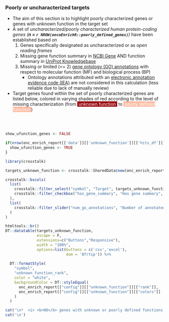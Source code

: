 ### Poorly or uncharacterized targets

* The aim of this section is to highlight poorly characterized genes or genes with unknown function in the target set
* A set of _uncharacterized/poorly characterized human protein-coding genes (__n = `r NROW(oncoEnrichR::poorly_defined_genes)`__) _ have been established based on
   1. Genes specifically designated as uncharacterized or as _open reading frames_
   2. Missing gene function summary in [NCBI Gene](https://www.ncbi.nlm.nih.gov/gene) AND function summary in [UniProt Knowledgebase](https://uniprot.org)
   2. Missing or limited (<= 2) [gene ontology (GO) annotations](https://www.ebi.ac.uk/GOA/human_release) with respect to molecular function (MF) and biological process (BP)
      * Ontology annotations attributed with an [electronic annotation evidence code (IEA)](http://geneontology.org/docs/guide-go-evidence-codes/) are not considered in this calculation (less reliable due to lack of manually review)
      
* Target genes found within the set of poorly characterized genes are listed below, colored in varying shades of red according to the level of missing characterization (from <span style="background-color:#99000d; color:white">&nbsp;unknown function&nbsp;</span> to <span style="background-color:#fcbba1; color:white">&nbsp;poorly defined function&nbsp;</span>)
   
<br><br>



```r

show_ufunction_genes <- FALSE

if(nrow(onc_enrich_report[['data']][['unknown_function']][['hits_df']]) > 0){
  show_ufunction_genes <- TRUE
}

```


```r
library(crosstalk)

targets_unknown_function <- crosstalk::SharedData$new(onc_enrich_report[['data']][['unknown_function']][['hits_df']])

crosstalk::bscols(
  list(
    crosstalk::filter_select("symbol", "Target", targets_unknown_function, ~symbol),
    crosstalk::filter_checkbox("has_gene_summary", "Has gene summary", targets_unknown_function, ~has_gene_summary)
  ),
  list(
    crosstalk::filter_slider("num_go_annotations", "Number of annotated GO terms (non-IEA)", targets_unknown_function, ~num_go_terms)
  )
)

htmltools::br()
DT::datatable(targets_unknown_function, 
              escape = F, 
              extensions=c("Buttons","Responsive"), 
              width = "100%",
              options=list(buttons = c('csv','excel'), 
                           dom = 'Bfrtip')) %>%
  
  DT::formatStyle(
    "symbol",
    "unknown_function_rank", 
    color = "white",
    backgroundColor = DT::styleEqual(
      onc_enrich_report[["config"]][["unknown_function"]][["rank"]],
      onc_enrich_report[["config"]][["unknown_function"]][["colors"]]
    )
  )


```


```r
cat('\n*  <i> <b>NO</b> genes with unknown or poorly defined functions were detected in target set.</i>',sep='\n')
cat('\n')
```


<br><br>
